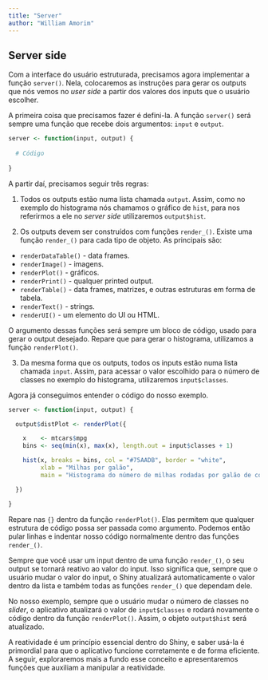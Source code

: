 ```yaml
---
title: "Server"
author: "William Amorim"
---
```


## Server side

Com a interface do usuário estruturada, precisamos agora implementar a função `server()`. Nela, colocaremos as instruções para gerar os outputs que nós vemos no *user side* a partir dos valores dos inputs que o usuário escolher.

A primeira coisa que precisamos fazer é defini-la. A função `server()` será sempre uma função que recebe dois argumentos: `input` e `output`. 

```r
server <- function(input, output) {
  
  # Código
  
}
```

A partir daí, precisamos seguir três regras:

1. Todos os outputs estão numa lista chamada `output`. Assim, como no exemplo do histograma nós chamamos o gráfico de `hist`, para nos referirmos a ele no *server side* utilizaremos `output$hist`.

2. Os outputs devem ser construídos com funções `render_()`. Existe uma função `render_()` para cada tipo de objeto. As principais são:

- `renderDataTable()` - data frames.
- `renderImage()` -	imagens.
- `renderPlot()` - gráficos.
- `renderPrint()` - qualquer printed output.
- `renderTable()` - data frames, matrizes, e outras estruturas em forma de tabela.
- `renderText()` - strings.
- `renderUI()` - um elemento do UI ou HTML.

O argumento dessas funções será sempre um bloco de código, usado para gerar o output desejado. Repare que para gerar o histograma, utilizamos a função `renderPlot()`.

3. Da mesma forma que os outputs, todos os inputs estão numa lista chamada `input`. Assim, para acessar o valor escolhido para o número de classes no exemplo do histograma, utilizaremos `input$classes`.

Agora já conseguimos entender o código do nosso exemplo.

```r
server <- function(input, output) {

  output$distPlot <- renderPlot({

    x    <- mtcars$mpg
    bins <- seq(min(x), max(x), length.out = input$classes + 1)

    hist(x, breaks = bins, col = "#75AADB", border = "white",
         xlab = "Milhas por galão",
         main = "Histograma do número de milhas rodadas por galão de combustível.")

  })

}
```

Repare nas `{}` dentro da função `renderPlot()`. Elas permitem que qualquer estrutura de código possa ser passada como argumento. Podemos então pular linhas e indentar nosso código normalmente dentro das funções `render_()`.

Sempre que você usar um input dentro de uma função `render_()`, o seu output se tornará reativo ao valor do input. Isso significa que, sempre que o usuário mudar o valor do input, o Shiny atualizará automaticamente o valor dentro da lista e também todas as funções `render_()` que dependam dele.

No nosso exemplo, sempre que o usuário mudar o número de classes no *slider*, o aplicativo atualizará o valor de `input$classes` e rodará novamente o código dentro da função `renderPlot()`. Assim, o objeto `output$hist` será atualizado.

A reatividade é um princípio essencial dentro do Shiny, e saber usá-la é primordial para que o aplicativo funcione corretamente e de forma eficiente. A seguir, exploraremos mais a fundo esse conceito e apresentaremos funções que auxiliam a manipular a reatividade.

